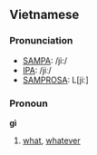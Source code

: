 ==Vietnamese==

===Pronunciation===
*[[SAMPA]]: /ji:/
*[[International Phonetic Alphabet|IPA]]: /jiː/
*[[SAMPROSA]]: L[jiː]

===Pronoun===
'''gì'''

#[[What#Interrogative pronoun|what]], [[Whatever#Pronoun|whatever]]